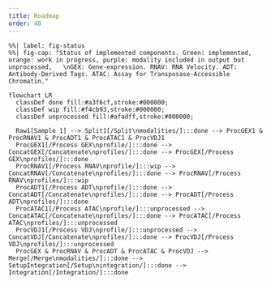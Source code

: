 ```yaml
---
title: Roadmap
order: 40
---
```




:::{.column-screen-inset-shaded}

```mermaid
%%| label: fig-status
%%| fig-cap: "Status of implemented components. Green: implemented, orange: work in progress, purple: modality included in output but unprocessed,   \nGEX: Gene-expression. RNAV: RNA Velocity. ADT: Antibody-Derived Tags. ATAC: Assay for Transposase-Accessible Chromatin."

flowchart LR
  classDef done fill:#a3f6cf,stroke:#000000;
  classDef wip fill:#f4cb93,stroke:#000000;
  classDef unprocessed fill:#afadff,stroke:#000000;

  Raw1[Sample 1] --> Split1[/Split\nmodalities/]:::done --> ProcGEX1 & ProcRNAV1 & ProcADT1 & ProcATAC1 & ProcVDJ1
  ProcGEX1[/Process GEX\nprofile/]:::done --> ConcatGEX[/Concatenate\nprofiles/]:::done --> ProcGEX[/Process GEX\nprofiles/]:::done
  ProcRNAV1[/Process RNAV\nprofile/]:::wip --> ConcatRNAV[/Concatenate\nprofiles/]:::done --> ProcRNAV[/Process RNAV\nprofiles/]:::wip
  ProcADT1[/Process ADT\nprofile/]:::done --> ConcatADT[/Concatenate\nprofiles/]:::done --> ProcADT[/Process ADT\nprofiles/]:::done
  ProcATAC1[/Process ATAC\nprofile/]:::unprocessed --> ConcatATAC[/Concatenate\nprofiles/]:::done --> ProcATAC[/Process ATAC\nprofiles/]:::unprocessed
  ProcVDJ1[/Process VDJ\nprofile/]:::unprocessed --> ConcatVDJ[/Concatenate\nprofiles/]:::done --> ProcVDJ[/Process VDJ\nprofiles/]:::unprocessed
  ProcGEX & ProcRNAV & ProcADT & ProcATAC & ProcVDJ --> Merge[/Merge\nmodalities/]:::done --> SetupIntegration[/Setup\nintegration/]:::done --> Integration[/Integration/]:::done
```

:::